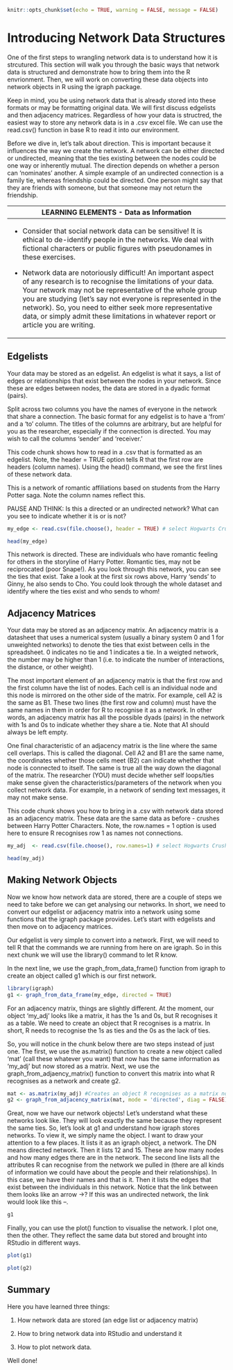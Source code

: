 ```r
knitr::opts_chunk$set(echo = TRUE, warning = FALSE, message = FALSE)
```

# Introducing Network Data Structures

One of the first steps to wrangling network data is to understand how it is strcutured. This section will walk you through the basic ways that network data is structured and demonstrate how to bring them into the R envrionment. Then, we will work on converting these data objects into network objects in R using the igraph package.

Keep in mind, you be using network data that is already stored into these formats or may be formatting original data. We will first discuss edgelists and then adjacency matrices. Regardless of how your data is structred, the easiest way to store any network data is in a .csv excel file. We can use the read.csv() function in base R to read it into our environment.

Before we dive in, let's talk about direction. This is important because it influences the way we create the network. A network can be either directed or undirected, meaning that the ties existing between the nodes could be one way or inherently mutual. The direction depends on whether a person can 'nominates' another. A simple example of an undirected connection is a family tie, whereas friendship could be directed. One person might say that they are friends with someone, but that someone may not return the friendship.

+----------------------------------------------------------------------------------------------------------------------------------------------------------------------------------------------------------------------------------------------------------------------------------------------------------------------------------------------------------------------------------------------------------+
| LEARNING ELEMENTS - Data as Information                                                                                                                                                                                                                                                                                                                                                                  |
+==========================================================================================================================================================================================================================================================================================================================================================================================================+
| -   Consider that social network data can be sensitive! It is ethical to de-identify people in the networks. We deal with fictional characters or public figures with pseudonames in these exercises.                                                                                                                                                                                                    |
|                                                                                                                                                                                                                                                                                                                                                                                                          |
| -   Network data are notoriously difficult! An important aspect of any research is to recognise the limitations of your data. Your network may not be representative of the whole group you are studying (let's say not everyone is represented in the network). So, you need to either seek more representative data, or simply admit these limitations in whatever report or article you are writing.  |
+----------------------------------------------------------------------------------------------------------------------------------------------------------------------------------------------------------------------------------------------------------------------------------------------------------------------------------------------------------------------------------------------------------+

## Edgelists

Your data may be stored as an edgelist. An edgelist is what it says, a list of edges or relationships that exist between the nodes in your network. Since these are edges between nodes, the data are stored in a dyadic format (pairs).

Split across two columns you have the names of everyone in the network that share a connection. The basic format for any edgelist is to have a 'from' and a 'to' column. The titles of the columns are arbitrary, but are helpful for you as the researcher, especially if the connection is directed. You may wish to call the columns 'sender' and 'receiver.'

This code chunk shows how to read in a .csv that is formatted as an edgelist. Note, the header = TRUE option tells R that the first row are headers (column names). Using the head() command, we see the first lines of these network data.

This is a network of romantic affiliations based on students from the Harry Potter saga. Note the column names reflect this.

PAUSE AND THINK: Is this a directed or an undirected network? What can you see to indicate whether it is or is not?

```r
my_edge <- read.csv(file.choose(), header = TRUE) # select Hogwarts Crushes Edgelist_SELFLOOPS.csv

head(my_edge)
```

This network is directed. These are individuals who have romantic feeling for others in the storyline of Harry Potter. Romantic ties, may not be reciprocated (poor Snape!). As you look through this network, you can see the ties that exist. Take a look at the first six rows above, Harry 'sends' to Ginny, he also sends to Cho. You could look through the whole dataset and identify where the ties exist and who sends to whom!

## Adjacency Matrices

Your data may be stored as an adjacency matrix. An adjacency matrix is a datasheet that uses a numerical system (usually a binary system 0 and 1 for unweighted networks) to denote the ties that exist between cells in the spreadsheet. 0 indicates no tie and 1 indicates a tie. In a weigted network, the number may be higher than 1 (i.e. to indicate the number of interactions, the distance, or other weight).

The most important element of an adjacency matrix is that the first row and the first column have the list of nodes. Each cell is an individual node and this node is mirrored on the other side of the matrix. For example, cell A2 is the same as B1. These two lines (the first row and column) must have the same names in them in order for R to recognise it as a network. In other words, an adjacency matrix has all the possible dyads (pairs) in the network with 1s and 0s to indicate whether they share a tie. Note that A1 should always be left empty.

One final characteristic of an adjacency matrix is the line where the same cell overlaps. This is called the diagonal. Cell A2 and B1 are the same name, the coordinates whether those cells meet (B2) can indicate whether that node is connected to itself. The same is true all the way down the diagonal of the matrix. The researcher (YOU) must decide whether self loops/ties make sense given the characteristics/parameters of the network when you collect network data. For example, in a network of sending text messages, it may not make sense.

This code chunk shows you how to bring in a .csv with network data stored as an adjacency matrix. These data are the same data as before - crushes between Harry Potter Characters. Note, the row.names = 1 option is used here to ensure R recognises row 1 as names not connections.

```r
my_adj  <- read.csv(file.choose(), row.names=1) # select Hogwarts Crushes matrix.csv

head(my_adj)
```

## Making Network Objects

Now we know how network data are stored, there are a couple of steps we need to take before we can get analysing our networks. In short, we need to convert our edgelist or adjacency matrix into a network using some functions that the igraph package provides. Let's start with edgelists and then move on to adjacency matrices.

Our edgelist is very simple to convert into a network. First, we will need to tell R that the commands we are running from here on are igraph. So in this next chunk we will use the library() command to let R know.

In the next line, we use the graph_from_data_frame() function from igraph to create an object called g1 which is our first network.

```r
library(igraph)
g1 <- graph_from_data_frame(my_edge, directed = TRUE)
```

For an adjacency matrix, things are slightly different. At the moment, our object 'my_adj' looks like a matrix, it has the 1s and 0s, but R recognises it as a table. We need to create an object that R recognises is a matrix. In short, R needs to recognise the 1s as ties and the 0s as the lack of ties.

So, you will notice in the chunk below there are two steps instead of just one. The first, we use the as.matrix() function to create a new object called 'mat' (call these whatever you want) that now has the same information as 'my_adj' but now stored as a matrix. Next, we use the graph_from_adjaency_matrix() function to convert this matrix into what R recognises as a network and create g2.

```r
mat <- as.matrix(my_adj) #Creates an object R recognises as a matrix not a table. 
g2 <- graph_from_adjacency_matrix(mat, mode = 'directed', diag = FALSE)
```

Great, now we have our network objects! Let's understand what these networks look like. They will look exactly the same because they represent the same ties. So, let's look at g1 and understand how igraph stores networks. To view it, we simply name the object. I want to draw your attention to a few places. It lists it as an igraph object, a network. The DN means directed network. Then it lists 12 and 15. These are how many nodes and how many edges there are in the network. The second line lists all the attributes R can recognise from the network we pulled in (there are all kinds of information we could have about the people and their relationships). In this case, we have their names and that is it. Then it lists the edges that exist between the individuals in this network. Notice that the link between them looks like an arrow -\>? If this was an undirected network, the link would look like this --.

```r
g1
```

Finally, you can use the plot() function to visualise the network. I plot one, then the other. They reflect the same data but stored and brought into RStudio in different ways.

```r
plot(g1)
```

```r
plot(g2)
```

## Summary

Here you have learned three things:

1.  How network data are stored (an edge list or adjacency matrix)

2.  How to bring network data into RStudio and understand it

3.  How to plot network data.

Well done!
